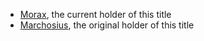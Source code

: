 {{Disambiguation}}
* [[Morax]], the current holder of this title
* [[Marchosius]], the original holder of this title